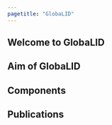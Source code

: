 ```yaml
---
pagetitle: "GlobaLID"
---
```


## Welcome to GlobaLID 


## Aim of GlobaLID


## Components


## Publications

